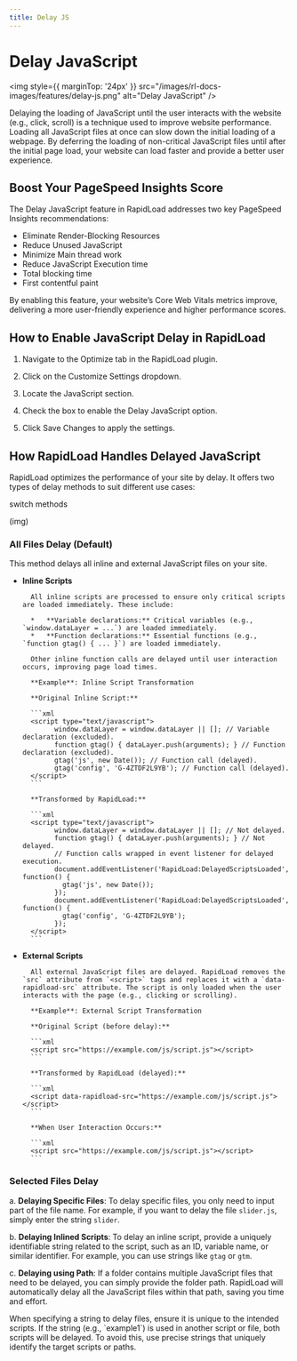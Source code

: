```yaml
--- 
title: Delay JS
---
```



# Delay JavaScript

<img style={{ marginTop: '24px' }} 
src="/images/rl-docs-images/features/delay-js.png" alt="Delay JavaScript" />

Delaying the loading of JavaScript until the user interacts with the website (e.g., click, scroll) is a technique used to improve website performance. Loading all JavaScript files at once can slow down the initial loading of a webpage. By deferring the loading of non-critical JavaScript files until after the initial page load, your website can load faster and provide a better user experience.

## Boost Your PageSpeed Insights Score

The Delay JavaScript feature in RapidLoad addresses two key PageSpeed Insights recommendations:

* Eliminate Render-Blocking Resources
* Reduce Unused JavaScript
* Minimize Main thread work
* Reduce JavaScript Execution time
* Total blocking time
* First contentful paint

By enabling this feature, your website’s Core Web Vitals metrics improve, delivering a more user-friendly experience and higher performance scores.

## How to Enable JavaScript Delay in RapidLoad

1. Navigate to the Optimize tab in the RapidLoad plugin.

2. Click on the Customize Settings dropdown.

3. Locate the JavaScript section.

4. Check the box to enable the Delay JavaScript option.

5. Click Save Changes to apply the settings.

## How RapidLoad Handles Delayed JavaScript

RapidLoad optimizes the performance of your site by delay. It offers two types of delay methods to suit different use cases:

switch methods

(img)

### All Files Delay (Default)

This method delays all inline and external JavaScript files on your site.

* **Inline Scripts**
        
        All inline scripts are processed to ensure only critical scripts are loaded immediately. These include:
        
        *   **Variable declarations:** Critical variables (e.g., `window.dataLayer = ...`) are loaded immediately.
        *   **Function declarations:** Essential functions (e.g., `function gtag() { ... }`) are loaded immediately.
        
        Other inline function calls are delayed until user interaction occurs, improving page load times.
        
        **Example**: Inline Script Transformation
        
        **Original Inline Script:**
        
        ```xml
        <script type="text/javascript">
              window.dataLayer = window.dataLayer || []; // Variable declaration (excluded).
              function gtag() { dataLayer.push(arguments); } // Function declaration (excluded).
              gtag('js', new Date()); // Function call (delayed).
              gtag('config', 'G-4ZTDF2L9YB'); // Function call (delayed).
        </script>
        ```
        
        **Transformed by RapidLoad:**
        
        ```xml
        <script type="text/javascript">
              window.dataLayer = window.dataLayer || []; // Not delayed.
              function gtag() { dataLayer.push(arguments); } // Not delayed.
              // Function calls wrapped in event listener for delayed execution.
              document.addEventListener('RapidLoad:DelayedScriptsLoaded', function() {
                gtag('js', new Date());
              });
              document.addEventListener('RapidLoad:DelayedScriptsLoaded', function() {
                gtag('config', 'G-4ZTDF2L9YB');
              });
        </script>
        ```
        
* **External Scripts**
        
        All external JavaScript files are delayed. RapidLoad removes the `src` attribute from `<script>` tags and replaces it with a `data-rapidload-src` attribute. The script is only loaded when the user interacts with the page (e.g., clicking or scrolling).
        
        **Example**: External Script Transformation
        
        **Original Script (before delay):**
        
        ```xml
        <script src="https://example.com/js/script.js"></script>
        ```
        
        **Transformed by RapidLoad (delayed):**
        
        ```xml
        <script data-rapidload-src="https://example.com/js/script.js"></script>
        ```
        
        **When User Interaction Occurs:**
        
        ```xml
        <script src="https://example.com/js/script.js"></script>
        ```

### Selected Files Delay

a. **Delaying Specific Files**: To delay specific files, you only need to input part of the file name. For example, 
if you want to delay the file `slider.js`, simply enter the string `slider`.

b. **Delaying Inlined Scripts**: To delay an inline script, provide a uniquely identifiable string related to the script, 
such as an ID, variable name, or similar identifier. For example, you can use strings like `gtag` or `gtm`.

c. **Delaying using Path**: If a folder contains multiple JavaScript files that need to be delayed, you can simply provide the
 folder path. RapidLoad will automatically delay all the JavaScript files within that path, saving you time and effort.

<Callout type="error" emoji="️📌">
When specifying a string to delay files, ensure it is unique to the intended scripts. If the string (e.g., `example1`) is used in 
another script or file, both scripts will be delayed. To avoid this, use precise strings that uniquely identify the target scripts 
or paths.
</Callout>